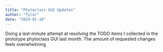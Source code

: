 ```yaml
---
title: "Phytoclass GUI Updates"
author: "Tylar"
date: "2024-01-16"
---
```


Doing a last-minute attempt at resolving the TODO items I collected in the prototype phytoclass GUI last month.
The amount of requested changes feels overwhelming
